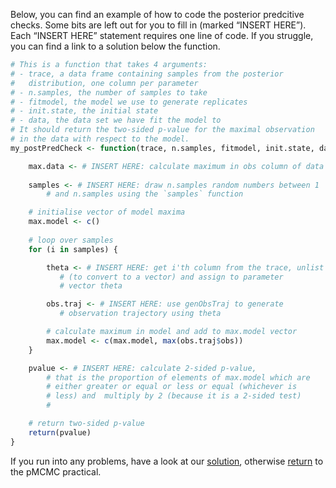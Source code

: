 Below, you can find an example of how to code the posterior predcitive checks. Some bits are left out for you to fill in (marked "INSERT HERE"). Each "INSERT HERE" statement requires one line of code. If you struggle, you can find a link to a solution below the function.

```r

# This is a function that takes 4 arguments:
# - trace, a data frame containing samples from the posterior
#   distribution, one column per parameter 
# - n.samples, the number of samples to take
# - fitmodel, the model we use to generate replicates
# - init.state, the initial state
# - data, the data set we have fit the model to
# It should return the two-sided p-value for the maximal observation
# in the data with respect to the model.
my_postPredCheck <- function(trace, n.samples, fitmodel, init.state, data) {

    max.data <- # INSERT HERE: calculate maximum in obs column of data
    
    samples <- # INSERT HERE: draw n.samples random numbers between 1
        # and n.samples using the `samples` function 

    # initialise vector of model maxima
    max.model <- c()
    
    # loop over samples
    for (i in samples) {

        theta <- # INSERT HERE: get i'th column from the trace, unlist
           # (to convert to a vector) and assign to parameter
           # vector theta

        obs.traj <- # INSERT HERE: use genObsTraj to generate
           # observation trajectory using theta

        # calculate maximum in model and add to max.model vector
        max.model <- c(max.model, max(obs.traj$obs))
    }

    pvalue <- # INSERT HERE: calculate 2-sided p-value,
        # that is the proportion of elements of max.model which are
        # either greater or equal or less or equal (whichever is
        # less) and  multiply by 2 (because it is a 2-sided test)
        #

    # return two-sided p-value
    return(pvalue)
}

```

If you run into any problems, have a look at our [solution](our_ppc.html), otherwise [return](mcmc_and_model_comparison.html#posterior-predictive-checks) to the pMCMC practical.
